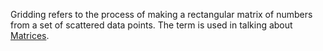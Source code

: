 Gridding refers to the process of making a rectangular matrix of numbers from a set of scattered data points. The term is used in talking about [[Matrices]].